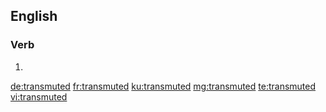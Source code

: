 ==English==

===Verb===
{{head|en|verb form}}

# {{en-past of|transmute}}

[[de:transmuted]]
[[fr:transmuted]]
[[ku:transmuted]]
[[mg:transmuted]]
[[te:transmuted]]
[[vi:transmuted]]